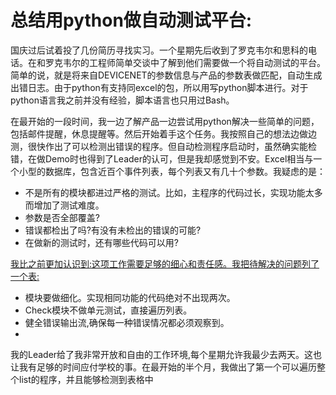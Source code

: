 = 总结用python做自动测试平台: =
国庆过后试着投了几份简历寻找实习。一个星期先后收到了罗克韦尔和思科的电话。在和罗克韦尔的工程师简单交谈中了解到他们需要做一个将自动测试的平台。简单的说，就是将来自DEVICENET的参数信息与产品的参数表做匹配，自动生成出错日志。由于python有支持同excel的包，所以用写python脚本进行。对于python语言我之前并没有经验，脚本语言也只用过Bash。

在最开始的一段时间，我一边了解产品一边尝试用python解决一些简单的问题，包括邮件提醒，休息提醒等。然后开始着手这个任务。我按照自己的想法边做边测，很快作出了可以检测出错误的程序。但自动检测程序启动时，虽然确实能检错，在做Demo时也得到了Leader的认可，但是我却感觉到不安。Excel相当与一个小型的数据库，包含近百个事件列表，每个列表又有几十个参数。我疑虑的是：
* 不是所有的模块都进过严格的测试。比如，主程序的代码过长，实现功能太多而增加了测试难度。
* 参数是否全部覆盖?
* 错误都检出了吗?有没有未检出的错误的可能?
* 在做新的测试时，还有哪些代码可以用?

[[我比之前更加认识到:这项工作需要足够的细心和责任感。我把待解决的问题列了一个表:]]
* 模块要做细化。实现相同功能的代码绝对不出现两次。
* Check模块不做单元测试，直接遍历列表。 
* 健全错误输出流,确保每一种错误情况都必须观察到。
* 


我的Leader给了我非常开放和自由的工作环境,每个星期允许我最少去两天。这也让我有足够的时间应付学校的事。在最开始的半个月，我做出了第一个可以遍历整个list的程序，并且能够检测到表格中

